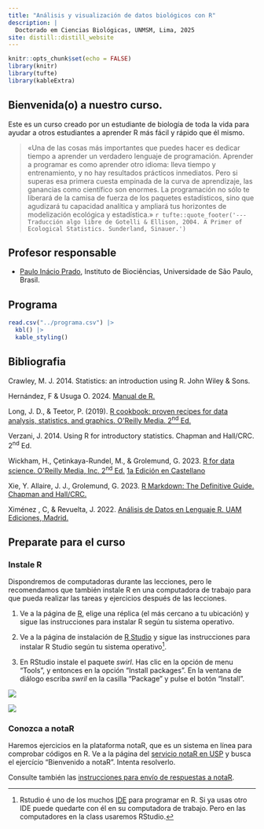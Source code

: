 ```yaml
---
title: "Análisis y visualización de datos biológicos con R"
description: |
  Doctorado em Ciencias Biológicas, UNMSM, Lima, 2025
site: distill::distill_website
---
```


```r
knitr::opts_chunk$set(echo = FALSE)
library(knitr)
library(tufte)
library(kableExtra)
```
## Bienvenida(o) a nuestro curso. 

Este es un curso creado por un estudiante de biología de toda la vida para ayudar a otros estudiantes a aprender R más fácil y rápido que él mismo. 

> «Una de las cosas más importantes que puedes hacer es dedicar tiempo a aprender un verdadero lenguaje de programación. Aprender a programar es como aprender otro idioma: lleva tiempo y entrenamiento, y no hay resultados prácticos inmediatos. Pero si superas esa primera cuesta empinada de la curva de aprendizaje, las ganancias como científico son enormes. La programación no sólo te liberará de la camisa de fuerza de los paquetes estadísticos, sino que agudizará tu capacidad analítica y ampliará tus horizontes de modelización ecológica y estadística.»
>  `r tufte::quote_footer('--- Traducción algo libre de Gotelli & Ellison, 2004. A Primer of Ecological Statistics. Sunderland, Sinauer.')`

## Profesor responsable

* [Paulo Inácio Prado](http://ecologia.ib.usp.br/let/doku.php?id=engl:prado:start), Instituto de Biociências, Universidade de São Paulo, Brasil.

## Programa

```r
read.csv("../programa.csv") |>
  kbl() |>
  kable_styling()
```

## Bibliografia

Crawley, M. J. 2014. Statistics: an introduction using R. John Wiley &
Sons.

Hernández, F & Usuga O. 2024. [Manual de R.](https://fhernanb.github.io/Manual-de-R/)

Long, J. D., & Teetor, P. (2019). [R cookbook: proven recipes for data
analysis, statistics, and graphics. O\'Reilly Media. 2^nd^ Ed.](https://rc2e.com/)

Verzani, J. 2014. Using R for introductory statistics. Chapman and
Hall/CRC. 2^nd^ Ed.

Wickham, H., Çetinkaya-Rundel, M., & Grolemund, G. 2023. [R for data
science. O\'Reilly Media, Inc. 2^nd^ Ed.](https://r4ds.hadley.nz/) 
[1a Edición en Castellano](https://es.r4ds.hadley.nz/) 

Xie, Y. Allaire, J. J., Grolemund, G. 2023. [R Markdown: The Definitive
Guide. Chapman and Hall/CRC.](https://bookdown.org/yihui/rmarkdown/)

Ximénez , C, & Revuelta, J. 2022. [Análisis de Datos en Lenguaje R. UAM
Ediciones, Madrid.](https://libros.uam.es/uam/catalog/view/1163/2054/2338)


## Preparate para el curso

### Instale R

Dispondremos de computadoras durante las lecciones, pero le
recomendamos que también instale R en una computadora de trabajo para
que pueda realizar las tareas y ejercicios después de las lecciones.

1. Ve a la página de [R](https://www.r-project.org/), elige una réplica
(el más cercano a tu ubicación) y sigue las instrucciones para instalar R
según tu sistema operativo.

2. Ve a la página de instalación de [R Studio](https://www.rstudio.com/products/rstudio/download/) y sigue las instrucciones para instalar R Studio según tu sistema operativo[^1].

3. En RStudio instale el paquete *swirl*. Has clic en la opción de menu "Tools", y entonces en la opción "Install packages". En la ventana de diálogo escriba *swril* en la casilla "Package" y pulse el botón "Install".

![](01_introduccion/figs/instal_package_rstudio.png)

![](01_introduccion/figs/instal_package_dialog.png)


### Conozca a notaR

Haremos ejercicios en la plataforma notaR, que es un sistema en línea
para comprobar códigos en R. Ve a la página del [servicio notaR en
USP](http://notar.ib.usp.br) y busca el ejercício "Bienvenido a
notaR". Intenta resolverlo. 

Consulte también las [instrucciones para envío de respuestas a notaR](01_introduccion/envio_respuestas_notar.html).


[^1]: Rstudio é uno de los muchos [IDE](https://es.wikipedia.org/wiki/Entorno_de_desarrollo_integrado) para programar en R. Si ya usas otro IDE puede quedarte con él en su computadora de trabajo. Pero en las computadores en la class usaremos RStudio.
